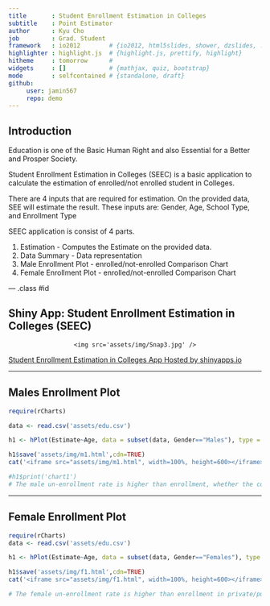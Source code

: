 ```yaml
---
title       : Student Enrollment Estimation in Colleges
subtitle    : Point Estimator
author      : Kyu Cho
job         : Grad. Student
framework   : io2012        # {io2012, html5slides, shower, dzslides, ...}
highlighter : highlight.js  # {highlight.js, prettify, highlight}
hitheme     : tomorrow      # 
widgets     : []            # {mathjax, quiz, bootstrap}
mode        : selfcontained # {standalone, draft}
github:
     user: jamin567
     repo: demo
---
```


## Introduction

Education is one of the Basic Human Right and also Essential for a Better and Prosper Society.

Student Enrollment Estimation in Colleges (SEEC) is a basic application to calculate the estimation of enrolled/not enrolled student in Colleges.

There are 4 inputs that are required for estimation. On the provided data, SEE will estimate the result. These inputs are:
 Gender, Age, School Type, and Enrollment Type


SEEC application is consist of 4 parts.

1. Estimation - Computes the Estimate on the provided data.
2. Data Summary - Data representation
3. Male Enrollment Plot - enrolled/not-enrolled Comparison Chart
4. Female Enrollment Plot - enrolled/not-enrolled Comparison Chart

--- .class #id 

##  Shiny App: Student Enrollment Estimation in Colleges (SEEC)

<div style='text-align: center;'>
    <img src='assets/img/Snap3.jpg' />
</div>   
[Student Enrollment Estimation in Colleges App Hosted by shinyapps.io](https://shahid.shinyapps.io/Student_Enrollment_Estimation)  

---

## Males Enrollment Plot

```r
require(rCharts)

data <- read.csv('assets/edu.csv')

h1 <- hPlot(Estimate~Age, data = subset(data, Gender=="Males"), type = c("line", "bubble", "scatter"), group = "College_Enrollment", size="Estimate")

h1$save('assets/img/m1.html',cdn=TRUE)
cat('<iframe src="assets/img/m1.html", width=100%, height=600></iframe>')

#h1$print('chart1')
# The male un-enrollment rate is higher than enrollment, whether the college is private or public. However in the comparison of public and private college enrollment, males prefer to join public colleges.
```


---

## Female Enrollment Plot

```r
require(rCharts)
data <- read.csv('assets/edu.csv')

h1 <- hPlot(Estimate~Age, data = subset(data, Gender=="Females"), type = c("line", "bubble", "scatter"), group = "College_Enrollment", size="Estimate")

h1$save('assets/img/f1.html',cdn=TRUE)
cat('<iframe src="assets/img/f1.html", width=100%, height=600></iframe>')                        

# The female un-enrollment rate is higher than enrollment in private/public colleges. However in the comparison of public and private college enrollment, females also prefer to join public colleges.
```
